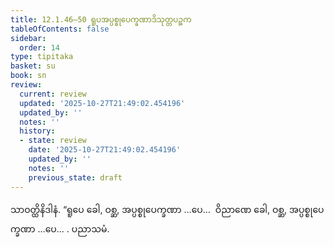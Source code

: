 ```yaml
---
title: 12.1.46–50 ရူပအပ္ပစ္စုပေက္ခဏာဒိသုတ္တပဉ္စက
tableOfContents: false
sidebar:
  order: 14
type: tipitaka
basket: su
book: sn
review:
  current: review
  updated: '2025-10-27T21:49:02.454196'
  updated_by: ''
  notes: ''
  history:
  - state: review
    date: '2025-10-27T21:49:02.454196'
    updated_by: ''
    notes: ''
    previous_state: draft
---
```



<ReviewStatus review={frontmatter.review} showDetails={true} />

<HypothesisAnnotation frontmatter={frontmatter} />

<DynamicBreadcrumb />

<Division number="652–656" book="sn" e="ch" v="18" p="378">

<Paragraph number="1267" book="sn">
သာဝတ္ထိနိဒါနံ. “ရူပေ ခေါ, ဝစ္ဆ, အပ္ပစ္စုပေက္ခဏာ …ပေ…  ဝိညာဏေ ခေါ, ဝစ္ဆ, အပ္ပစ္စုပေက္ခဏာ …ပေ… .

</Paragraph>
</Division>

<Paragraph number="1268" type="center" book="sn">
ပညာသမံ.
</Paragraph>